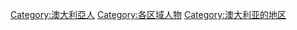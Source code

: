 
[[Category:澳大利亞人|Category:澳大利亞人]]
[[Category:各区域人物|Category:各区域人物]]
[[Category:澳大利亚的地区|Category:澳大利亚的地区]]